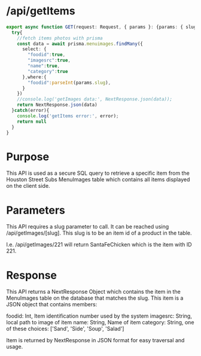 
# /api/getItems

```ts filename="route.ts" {3} copy
export async function GET(request: Request, { params }: {params: { slug:string}}) {
  try{
    //fetch items photos with prisma
    const data = await prisma.menuimages.findMany({
      select: {
        "foodid":true, 
        "imagesrc":true, 
        "name":true,
        "category":true
      },where:{
        "foodid":parseInt(params.slug),
      }
    })
    //console.log('getImages data:', NextResponse.json(data));
    return NextResponse.json(data)
  }catch(error){
    console.log('getItems error:', error);
    return null
  }
}
```
# Purpose
This API is used as a secure SQL query to retrieve a specific item from the Houston Street Subs MenuImages table which contains all items displayed on the client side.

# Parameters
This API requires a slug parameter to call. It can be reached using /api/getImages/[slug]. This slug is to be an item id of a product in the table.

I.e. /api/getImages/221 will return SantaFeChicken which is the item with ID 221.

# Response
This API returns a NextResponse Object which contains the item in the MenuImages table on the database that matches the slug. This item is a JSON object that contains members:

foodid: Int, Item identification number used by the system
imagesrc: String, local path to image of item
name: String, Name of item
category: String, one of these choices: ['Sand', 'Side', 'Soup', 'Salad']

Item is returned by NextResponse in JSON format for easy traversal and usage.